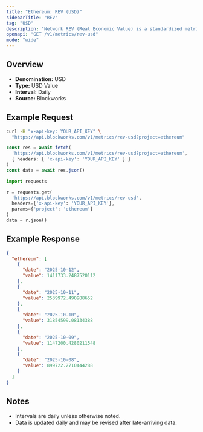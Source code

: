 ```yaml
---
title: "Ethereum: REV (USD)"
sidebarTitle: "REV"
tag: "USD"
description: "Network REV (Real Economic Value) is a standardized metric that tracks blockchain value accrual generated by user activity. REV consists of both in-protocol transaction fees and out-of-protocol tips that users pay for transaction execution, so it measures the monetary demand to transact onchain."
openapi: "GET /v1/metrics/rev-usd"
mode: "wide"
---
```


## Overview

- **Denomination:** USD
- **Type:** USD Value
- **Interval:** Daily
- **Source:** Blockworks

## Example Request

<CodeGroup>

```bash cURL
curl -H "x-api-key: YOUR_API_KEY" \
  "https://api.blockworks.com/v1/metrics/rev-usd?project=ethereum"
```

```typescript TypeScript
const res = await fetch(
  'https://api.blockworks.com/v1/metrics/rev-usd?project=ethereum',
  { headers: { 'x-api-key': 'YOUR_API_KEY' } }
)
const data = await res.json()
```

```python Python
import requests

r = requests.get(
  'https://api.blockworks.com/v1/metrics/rev-usd',
  headers={'x-api-key': 'YOUR_API_KEY'},
  params={'project': 'ethereum'}
)
data = r.json()
```

</CodeGroup>

## Example Response

```json
{
  "ethereum": [
    {
      "date": "2025-10-12",
      "value": 1411733.2487520112
    },
    {
      "date": "2025-10-11",
      "value": 2539972.490988652
    },
    {
      "date": "2025-10-10",
      "value": 31854599.08134388
    },
    {
      "date": "2025-10-09",
      "value": 1147200.4280211548
    },
    {
      "date": "2025-10-08",
      "value": 899722.2710444288
    }
  ]
}
```

## Notes
- Intervals are daily unless otherwise noted.
- Data is updated daily and may be revised after late-arriving data.